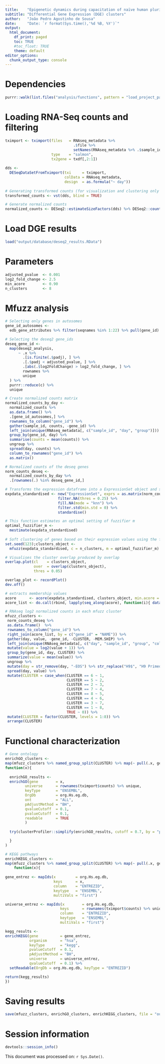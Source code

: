 ```yaml
---
title:    "Epigenetic dynamics during capacitation of naïve human pluripotent stem cells"
subtitle: "Differential Gene Expression (DGE) clusters"
author:   "João Pedro Agostinho de Sousa"
date:     "Date: `r format(Sys.time(),'%d %B, %Y')`"
output:
  html_document:
    df_print: paged
    toc: TRUE
    #toc_float: TRUE
    theme: default
editor_options:
  chunk_output_type: console
---
```


# Dependencies
```r

purrr::walk(list.files("analysis/functions", pattern = "load_project_packages", full.names = T), source)

```

# Loading RNA-Seq counts and filtering
```r

tximport <- tximport(files   = RNAseq_metadata %>% 
                               .$file %>% 
                               setNames(RNAseq_metadata %>% .$sample_id),
                     type    = "salmon",
                     tx2gene = txdf[,2:1])
  
dds <- 
  DESeqDataSetFromTximport(txi     = tximport,
                           colData = RNAseq_metadata,
                           design  = as.formula("~ day"))
  
# Generating transformed counts (for visualization and clustering only !!)  
transformed_counts <- vst(dds, blind = TRUE)

# Generate normalized counts
normalized_counts <- DESeq2::estimateSizeFactors(dds) %>% DESeq2::counts(normalized = TRUE)

```

# Load DGE results
```r

load("output/database/deseq2_results.RData")

```

# Parameters
```r

adjusted_pvalue  <- 0.001
log2_fold_change <- 2.5
min_acore        <- 0.90
n_clusters       <- 8

```

# Mfuzz analysis
```r

# Selecting only genes in autosomes
gene_id_autosomes <- 
  edb_gene_attributes %>% filter(seqnames %in% 1:22) %>% pull(gene_id) %>% unique

# Selecting the deseq2 gene_ids
deseq_gene_id <- 
  map(deseq2_analysis,
      ~ .x %>%
        .[is.finite(.$padj), ] %>%
        .[.$padj < adjusted_pvalue, ] %>%
        .[abs(.$log2FoldChange) > log2_fold_change, ] %>%
        rownames %>%
        unique
  ) %>% 
  purrr::reduce(c) %>% 
  unique

# Create normalized counts matrix
normalized_counts_by_day <- 
  normalized_counts %>%
  as.data.frame() %>% 
  .[gene_id_autosomes,] %>% 
  rownames_to_column("gene_id") %>%
  gather(sample_id, counts, -gene_id) %>%
  left_join(unique(RNAseq_metadata[, c("sample_id", "day", "group")])) %>%
  group_by(gene_id, day) %>%
  summarise(counts = mean(counts)) %>%
  ungroup %>% 
  spread(day, counts) %>% 
  column_to_rownames("gene_id") %>% 
  as.matrix()

# Normalized counts of the deseq genes
norm_counts_deseq <- 
  normalized_counts_by_day %>% 
  .[rownames(.) %in% deseq_gene_id,]

# Transforms the expression dataframe into a ExpressionSet object and standardises it
expdata_standardised <- new("ExpressionSet", exprs = as.matrix(norm_counts_deseq)) %>%
                        filter.NA(thres = 0.25) %>%
                        fill.NA(mode = "knn") %>%
                        filter.std(min.std = 0) %>%
                        standardise()

# This function estimates an optimal setting of fuzzifier m
optimal_fuzzifier_m <- 
  mestimate(expdata_standardised)
  
# Soft clustering of genes based on their expression values using the fuzzy c-means algorithm
set.seed(123);clusters_object <- 
  mfuzz(expdata_standardised, c = n_clusters, m = optimal_fuzzifier_m)

# Visualises the cluster overlap produced by overlap
overlap.plot(cl    = clusters_object,
             over  = overlap(clusters_object),
             thres = 0.05)

overlap_plot <- recordPlot()
dev.off()

# extracts membership values
acore      <- acore(expdata_standardised, clusters_object, min.acore = min_acore)
acore_list <- do.call(rbind, lapply(seq_along(acore), function(i){ data.frame(CLUSTER=i, acore[[i]])}))

# RNAseq log2 normalized counts in each mfuzz cluster
mfuzz_clusters <-
 norm_counts_deseq %>%
 as.data.frame()  %>% 
 rownames_to_column("gene_id") %>%
 right_join(acore_list, by = c("gene_id" = "NAME")) %>%
 gather(day, value, -gene_id, -CLUSTER, -MEM.SHIP) %>% 
 left_join(unique(RNAseq_metadata[, c("day", "sample_id", "group", "color")])) %>%
 mutate(value = log2(value + 1)) %>% 
 group_by(gene_id, day, CLUSTER) %>% 
 summarize(value = mean(value)) %>% 
 ungroup %>%
 mutate(day = str_remove(day, "-EOS") %>% str_replace("H9$", "H9 Primed")) %>% 
 spread(day, value) %>%
 mutate(CLUSTER = case_when(CLUSTER == 6 ~ 1,
                            CLUSTER == 5 ~ 2,
                            CLUSTER == 2 ~ 3,
                            CLUSTER == 7 ~ 4,
                            CLUSTER == 8 ~ 5,
                            CLUSTER == 4 ~ 6,
                            CLUSTER == 3 ~ 7,
                            CLUSTER == 1 ~ 8,
                            TRUE ~ 0)) %>%
 mutate(CLUSTER = factor(CLUSTER, levels = 1:8)) %>%
 arrange(CLUSTER)

```

# Functional characterization
```r

# Gene ontology
enrichGO_clusters <-
map(mfuzz_clusters %>% named_group_split(CLUSTER) %>% map(~ pull(.x, gene_id) %>% unique),  
function(x){
  
  enrichGO_results <-
  enrichGO(gene        = x,
         universe      = rownames(tximport$counts) %>% unique,
         keyType       = "ENSEMBL",
         OrgDb         = org.Hs.eg.db,
         ont           = "ALL",
         pAdjustMethod = "BH",
         qvalueCutoff  = 0.1,
         pvalueCutoff  = 0.1,
         readable      = TRUE
         )
  
  try(clusterProfiler::simplify(enrichGO_results, cutoff = 0.7, by = "p.adjust", select_fun = min))

  }
)

# KEGG pathways
enrichKEGG_clusters <-
map(mfuzz_clusters %>% named_group_split(CLUSTER) %>% map(~ pull(.x, gene_id) %>% unique),  
    function(x){
      
gene_entrez <- mapIds(x         = org.Hs.eg.db,
                      keys      = x,
                      column    = "ENTREZID",
                      keytype   = "ENSEMBL",
                      multiVals = "first")

universe_entrez <- mapIds(x        = org.Hs.eg.db,
                         keys      = rownames(tximport$counts) %>% unique,
                         column    = "ENTREZID",
                         keytype   = "ENSEMBL",
                         multiVals = "first")

kegg_results <-
enrichKEGG(gene          = gene_entrez,
           organism      = "hsa",
           keyType       = "kegg",
           pvalueCutoff  = 0.1,
           pAdjustMethod = "BH",
           universe      = universe_entrez,
           qvalueCutoff  = 0.1) %>% 
  setReadable(OrgDb = org.Hs.eg.db, keyType = "ENTREZID")

return(kegg_results)
})

```

# Saving results
```r

save(mfuzz_clusters, enrichGO_clusters, enrichKEGG_clusters, file = "output/database/rnaseq_DGE_clusters.RData")

```

# Session information
```r

devtools::session_info()

```

This document was processed on: `r Sys.Date()`.